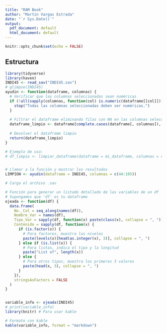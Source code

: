 ```yaml
---
title: "RAM Book"
author: "Martín Vargas Estrada"
date: "`r Sys.Date()`"
output:
  pdf_document: default
  html_document: default
---
```


```r
knitr::opts_chunk$set(echo = FALSE)
```

## Estructura


```r
library(tidyverse)
library(haven)
INDI45 <- read_sav("INDI45.sav")
# glimpse(INDI45)
ayudin <- function(dataframe, columnas) {
  # Verificar que las columnas seleccionadas sean numéricas
  if (!all(sapply(columnas, function(col) is.numeric(dataframe[[col]])))) {
    stop("Todas las columnas seleccionadas deben ser numéricas.")
  }
  
  # Filtrar el dataframe eliminando filas con NA en las columnas seleccionadas
  dataframe_limpio <- dataframe[complete.cases(dataframe[, columnas]), columnas]
  
  # Devolver el dataframe limpio
  return(dataframe_limpio)
}

# Ejemplo de uso:
# df_limpio <- limpiar_dataframe(dataframe = mi_dataframe, columnas = c(2, 4, 6))


# Llamar a la función y mostrar los resultados
LIMPION <- ayudin(dataframe = INDI45, columnas = c(44:105))
```



```r
# Carga el archivo .sav

# Función para generar un listado detallado de las variables de un df
# Supongamos que 'df' es tu dataframe
ojeada <- function(df) {
  data.frame(
    No._Col = seq_along(names(df)),
    Nombre_Var = names(df),
    Tipo_Var = sapply(df, function(x) paste(class(x), collapse = ", ")),
    Contenido = sapply(df, function(x) {
      if (is.factor(x)) {
        # Para factores, muestra los niveles
        paste(levels(x)[head(as.integer(x), 3)], collapse = ", ")
      } else if (is.list(x)) {
        # Para listas, indica el tipo y la longitud
        paste("List of", length(x))
      } else {
        # Para otros tipos, muestra los primeros 3 valores
        paste(head(x, 3), collapse = ", ")
      }
    }),
    stringsAsFactors = FALSE
  )
}


variable_info <- ojeada(INDI45)
# print(variable_info)
library(knitr) # Para usar kable

# Formato con kable
kable(variable_info, format = "markdown")
```

